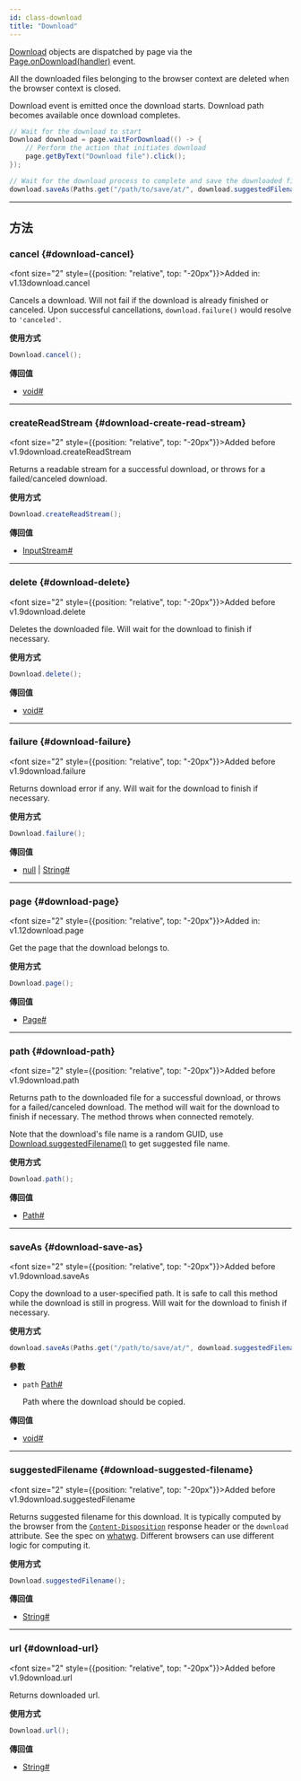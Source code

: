 ```yaml
---
id: class-download
title: "Download"
---
```



[Download] objects are dispatched by page via the [Page.onDownload(handler)](/api/class-page.mdx#page-event-download) event.

All the downloaded files belonging to the browser context are deleted when the browser context is closed.

Download event is emitted once the download starts. Download path becomes available once download completes.

```java
// Wait for the download to start
Download download = page.waitForDownload(() -> {
    // Perform the action that initiates download
    page.getByText("Download file").click();
});

// Wait for the download process to complete and save the downloaded file somewhere
download.saveAs(Paths.get("/path/to/save/at/", download.suggestedFilename()));
```


---

## 方法

### cancel {#download-cancel}

<font size="2" style={{position: "relative", top: "-20px"}}>Added in: v1.13</font><x-search>download.cancel</x-search>

Cancels a download. Will not fail if the download is already finished or canceled. Upon successful cancellations, `download.failure()` would resolve to `'canceled'`.

**使用方式**

```java
Download.cancel();
```

**傳回值**
- [void]<a aria-hidden="true" tabIndex="-1" class="list-anchor-link" id="download-cancel-return"/><a href="#download-cancel-return" class="list-anchor">#</a>

---

### createReadStream {#download-create-read-stream}

<font size="2" style={{position: "relative", top: "-20px"}}>Added before v1.9</font><x-search>download.createReadStream</x-search>

Returns a readable stream for a successful download, or throws for a failed/canceled download.

**使用方式**

```java
Download.createReadStream();
```

**傳回值**
- [InputStream]<a aria-hidden="true" tabIndex="-1" class="list-anchor-link" id="download-create-read-stream-return"/><a href="#download-create-read-stream-return" class="list-anchor">#</a>

---

### delete {#download-delete}

<font size="2" style={{position: "relative", top: "-20px"}}>Added before v1.9</font><x-search>download.delete</x-search>

Deletes the downloaded file. Will wait for the download to finish if necessary.

**使用方式**

```java
Download.delete();
```

**傳回值**
- [void]<a aria-hidden="true" tabIndex="-1" class="list-anchor-link" id="download-delete-return"/><a href="#download-delete-return" class="list-anchor">#</a>

---

### failure {#download-failure}

<font size="2" style={{position: "relative", top: "-20px"}}>Added before v1.9</font><x-search>download.failure</x-search>

Returns download error if any. Will wait for the download to finish if necessary.

**使用方式**

```java
Download.failure();
```

**傳回值**
- [null] | [String]<a aria-hidden="true" tabIndex="-1" class="list-anchor-link" id="download-failure-return"/><a href="#download-failure-return" class="list-anchor">#</a>

---

### page {#download-page}

<font size="2" style={{position: "relative", top: "-20px"}}>Added in: v1.12</font><x-search>download.page</x-search>

Get the page that the download belongs to.

**使用方式**

```java
Download.page();
```

**傳回值**
- [Page]<a aria-hidden="true" tabIndex="-1" class="list-anchor-link" id="download-page-return"/><a href="#download-page-return" class="list-anchor">#</a>

---

### path {#download-path}

<font size="2" style={{position: "relative", top: "-20px"}}>Added before v1.9</font><x-search>download.path</x-search>

Returns path to the downloaded file for a successful download, or throws for a failed/canceled download. The method will wait for the download to finish if necessary. The method throws when connected remotely.

Note that the download's file name is a random GUID, use [Download.suggestedFilename()](/api/class-download.mdx#download-suggested-filename) to get suggested file name.

**使用方式**

```java
Download.path();
```

**傳回值**
- [Path]<a aria-hidden="true" tabIndex="-1" class="list-anchor-link" id="download-path-return"/><a href="#download-path-return" class="list-anchor">#</a>

---

### saveAs {#download-save-as}

<font size="2" style={{position: "relative", top: "-20px"}}>Added before v1.9</font><x-search>download.saveAs</x-search>

Copy the download to a user-specified path. It is safe to call this method while the download is still in progress. Will wait for the download to finish if necessary.

**使用方式**

```java
download.saveAs(Paths.get("/path/to/save/at/", download.suggestedFilename()));
```

**參數**
- `path` [Path]<a aria-hidden="true" tabIndex="-1" class="list-anchor-link" id="download-save-as-option-path"/><a href="#download-save-as-option-path" class="list-anchor">#</a>
  
  Path where the download should be copied.

**傳回值**
- [void]<a aria-hidden="true" tabIndex="-1" class="list-anchor-link" id="download-save-as-return"/><a href="#download-save-as-return" class="list-anchor">#</a>

---

### suggestedFilename {#download-suggested-filename}

<font size="2" style={{position: "relative", top: "-20px"}}>Added before v1.9</font><x-search>download.suggestedFilename</x-search>

Returns suggested filename for this download. It is typically computed by the browser from the [`Content-Disposition`](https://developer.mozilla.org/en-US/docs/Web/HTTP/Headers/Content-Disposition) response header or the `download` attribute. See the spec on [whatwg](https://html.spec.whatwg.org/#downloading-resources). Different browsers can use different logic for computing it.

**使用方式**

```java
Download.suggestedFilename();
```

**傳回值**
- [String]<a aria-hidden="true" tabIndex="-1" class="list-anchor-link" id="download-suggested-filename-return"/><a href="#download-suggested-filename-return" class="list-anchor">#</a>

---

### url {#download-url}

<font size="2" style={{position: "relative", top: "-20px"}}>Added before v1.9</font><x-search>download.url</x-search>

Returns downloaded url.

**使用方式**

```java
Download.url();
```

**傳回值**
- [String]<a aria-hidden="true" tabIndex="-1" class="list-anchor-link" id="download-url-return"/><a href="#download-url-return" class="list-anchor">#</a>


[APIRequest]: /api/class-apirequest.mdx "APIRequest"
[APIRequestContext]: /api/class-apirequestcontext.mdx "APIRequestContext"
[APIResponse]: /api/class-apiresponse.mdx "APIResponse"
[APIResponseAssertions]: /api/class-apiresponseassertions.mdx "APIResponseAssertions"
[Browser]: /api/class-browser.mdx "Browser"
[BrowserContext]: /api/class-browsercontext.mdx "BrowserContext"
[BrowserType]: /api/class-browsertype.mdx "BrowserType"
[CDPSession]: /api/class-cdpsession.mdx "CDPSession"
[Clock]: /api/class-clock.mdx "Clock"
[ConsoleMessage]: /api/class-consolemessage.mdx "ConsoleMessage"
[Dialog]: /api/class-dialog.mdx "Dialog"
[Download]: /api/class-download.mdx "Download"
[ElementHandle]: /api/class-elementhandle.mdx "ElementHandle"
[FileChooser]: /api/class-filechooser.mdx "FileChooser"
[FormData]: /api/class-formdata.mdx "FormData"
[Frame]: /api/class-frame.mdx "Frame"
[FrameLocator]: /api/class-framelocator.mdx "FrameLocator"
[JSHandle]: /api/class-jshandle.mdx "JSHandle"
[Keyboard]: /api/class-keyboard.mdx "Keyboard"
[Locator]: /api/class-locator.mdx "Locator"
[LocatorAssertions]: /api/class-locatorassertions.mdx "LocatorAssertions"
[Mouse]: /api/class-mouse.mdx "Mouse"
[Page]: /api/class-page.mdx "Page"
[PageAssertions]: /api/class-pageassertions.mdx "PageAssertions"
[Playwright]: /api/class-playwright.mdx "Playwright"
[PlaywrightAssertions]: /api/class-playwrightassertions.mdx "PlaywrightAssertions"
[PlaywrightException]: /api/class-playwrightexception.mdx "PlaywrightException"
[Request]: /api/class-request.mdx "Request"
[RequestOptions]: /api/class-requestoptions.mdx "RequestOptions"
[Response]: /api/class-response.mdx "Response"
[Route]: /api/class-route.mdx "Route"
[Selectors]: /api/class-selectors.mdx "Selectors"
[TimeoutError]: /api/class-timeouterror.mdx "TimeoutError"
[Touchscreen]: /api/class-touchscreen.mdx "Touchscreen"
[Tracing]: /api/class-tracing.mdx "Tracing"
[Video]: /api/class-video.mdx "Video"
[WebError]: /api/class-weberror.mdx "WebError"
[WebSocket]: /api/class-websocket.mdx "WebSocket"
[WebSocketFrame]: /api/class-websocketframe.mdx "WebSocketFrame"
[WebSocketRoute]: /api/class-websocketroute.mdx "WebSocketRoute"
[Worker]: /api/class-worker.mdx "Worker"
[Element]: https://developer.mozilla.org/en-US/docs/Web/API/element "Element"
[EvaluationArgument]: /evaluating.mdx#evaluation-argument "EvaluationArgument"
[Promise]: https://developer.mozilla.org/en-US/docs/Web/JavaScript/Reference/Global_Objects/Promise "Promise"
[iterator]: https://developer.mozilla.org/en-US/docs/Web/JavaScript/Reference/Iteration_protocols "Iterator"
[origin]: https://developer.mozilla.org/en-US/docs/Glossary/Origin "Origin"
[selector]: https://developer.mozilla.org/en-US/docs/Web/CSS/CSS_Selectors "selector"
[Serializable]: https://developer.mozilla.org/en-US/docs/Web/JavaScript/Reference/Global_Objects/JSON/stringify#Description "Serializable"
[UIEvent.detail]: https://developer.mozilla.org/en-US/docs/Web/API/UIEvent/detail "UIEvent.detail"
[UnixTime]: https://en.wikipedia.org/wiki/Unix_time "Unix Time"
[xpath]: https://developer.mozilla.org/en-US/docs/Web/XPath "xpath"

[boolean]: https://docs.oracle.com/javase/tutorial/java/nutsandbolts/datatypes.html "boolean"
[byte&#91;&#93;]: https://docs.oracle.com/javase/tutorial/java/nutsandbolts/datatypes.html "byte[]"
[Consumer]: https://docs.oracle.com/javase/8/docs/api/java/util/function/Consumer.html "Consumer"
[Date]: https://docs.oracle.com/javase/8/docs/api/java/util/Date.html "Date"
[double]: https://docs.oracle.com/javase/tutorial/java/nutsandbolts/datatypes.html "double"
[InputStream]: https://docs.oracle.com/javase/8/docs/api/java/io/InputStream.html "InputStream"
[int]: https://docs.oracle.com/javase/tutorial/java/nutsandbolts/datatypes.html "int"
[long]: https://docs.oracle.com/javase/tutorial/java/nutsandbolts/datatypes.html "long"
[JsonObject]: https://www.javadoc.io/doc/com.google.code.gson/gson/latest/com.google.gson/com/google/gson/JsonObject.html "JsonObject"
[List]: https://docs.oracle.com/javase/8/docs/api/java/util/List.html "List"
[Map]: https://docs.oracle.com/javase/8/docs/api/java/util/Map.html "Map"
[null]: https://docs.oracle.com/javase/specs/jls/se8/html/jls-3.html#jls-3.10.7 "null"
[Object]: https://docs.oracle.com/javase/8/docs/api/java/lang/Object.html "Object"
[Path]: https://docs.oracle.com/javase/8/docs/api/java/nio/file/Path.html "Path"
[Pattern]: https://docs.oracle.com/javase/8/docs/api/java/util/regex/Pattern.html "Pattern"
[Predicate]: https://docs.oracle.com/javase/8/docs/api/java/util/function/Predicate.html "Predicate"
[void]: https://docs.oracle.com/javase/tutorial/java/javaOO/methods.html "void"
[Runnable]: https://docs.oracle.com/javase/8/docs/api/java/lang/Runnable.html "Runnable"
[RuntimeException]: https://docs.oracle.com/javase/8/docs/api/java/lang/RuntimeException.html "RuntimeException"
[String]: https://docs.oracle.com/javase/8/docs/api/java/lang/String.html "String"

[all available image tags]: https://mcr.microsoft.com/en-us/product/playwright/java/about "all available image tags"
[Microsoft Artifact Registry]: https://mcr.microsoft.com/en-us/product/playwright/java/about "Microsoft Artifact Registry"
[Dockerfile.noble]: https://github.com/microsoft/playwright-java/blob/main/utils/docker/Dockerfile.noble "Dockerfile.noble"
